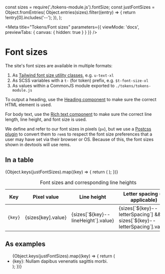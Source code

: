const sizes = require('./tokens-module.js').fontSize;
const justFontSizes = Object.fromEntries(
  Object.entries(sizes).filter((entry) => {
    return !entry[0].includes('--');
  }),
);

<Meta
  title="Tokens/Font sizes"
  parameters={{ viewMode: 'docs', previewTabs: { canvas: { hidden: true } } }}
/>

# Font sizes

The site's font sizes are available in multiple formats:

1. As
   [Tailwind font size utility classes](https://tailwindcss.com/docs/responsive-design),
   e.g. `u-text-xl`
2. As SCSS variables with a `t-` (for token) prefix, e.g. `$t-font-size-xl`
3. As values within a CommonJS module exported to `./tokens/tokens-module.js`

To output a heading, use the
[Heading component](/docs/atoms-heading--extra-large) to make sure the correct
HTML element is used.

For body text, use the [Rich text component](/docs/atoms-rich-text--default) to
make sure the correct line length, line height, and font size is used.

We define and refer to our font sizes in pixels (`px`), but we use a
[Postcss plugin](https://www.npmjs.com/package/postcss-pxtorem) to convert them
to `rem`s to respect the font size preferences that a user may have set via
their browser or OS. Because of this, the font sizes shown in devtools will use
rems.

## In a table

<div
  className={['u-overflow-auto']}
  role="region"
  aria-labelledby="FontSizesTableCaption"
  tabindex="0"
>
  <table>
    <caption id="FontSizesTableCaption" className={'u-sr-only'}>
      Font sizes and corresponding line heights
    </caption>
    <thead>
      <tr>
        <th>Key</th>
        <th>Pixel value</th>
        <th>Line height</th>
        <th>Letter spacing (if applicable)</th>
      </tr>
    </thead>
    <tbody>
      {Object.keys(justFontSizes).map((key) => {
        return (
          <tr key={key}>
            <td>
              <code>{key}</code>
            </td>
            <td>{sizes[key].value}</td>
            <td>{sizes[`${key}--lineHeight`].value}</td>
            <td>
              {sizes[`${key}--letterSpacing`] &&
                sizes[`${key}--letterSpacing`].value}
            </td>
          </tr>
        );
      })}
    </tbody>
  </table>
</div>

## As examples

<ul style={{ listStyle: 'none', margin: 0, padding: 0 }}>
  {Object.keys(justFontSizes).map((key) => {
    return (
      <li
        key={key}
        style={{
          fontSize: sizes[key].value,
          lineHeight: sizes[`${key}--lineHeight`].value,
          letterSpacing:
            sizes[`${key}--letterSpacing`] &&
            sizes[`${key}--letterSpacing`].value,
        }}
      >
        {key}: Nullam dapibus venenatis sagittis morbi.
      </li>
    );
  })}
</ul>
